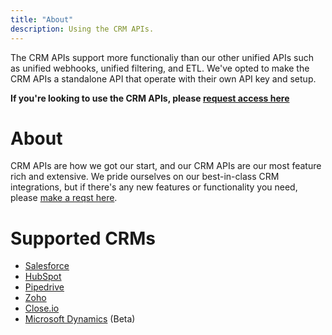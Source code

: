 ```yaml
---
title: "About"
description: Using the CRM APIs.
---
```


<Warning>
The CRM APIs support more functionaliy than our other unified APIs such as unified webhooks, unified filtering, and ETL. We've opted to make the CRM APIs a standalone API that operate with their own API key and setup.

**If you're looking to use the CRM APIs, please [request access here](https://calendly.com/averyyip/vessel-discovery)**

</Warning>

# About

CRM APIs are how we got our start, and our CRM APIs are our most feature rich and extensive. We pride ourselves on our best-in-class CRM integrations, but if there's any new features or functionality you need, please [make a reqst here](https://vesselapi.canny.io/).

# Supported CRMs

- [Salesforce](https://www.salesforce.com/)
- [HubSpot](https://hubspot.com/)
- [Pipedrive](https://www.pipedrive.com/)
- [Zoho](https://www.zoho.com/)
- [Close.io](https://close.io/)
- [Microsoft Dynamics](https://dynamics.microsoft.com/en-us/) (Beta)
